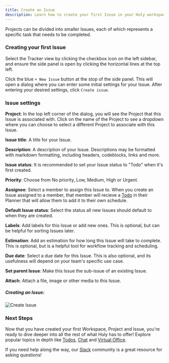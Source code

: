 ```yaml
---
title: Create an Issue
description: Learn how to create your first Issue in your Huly workspace.
---
```



Projects can be divided into smaller Issues, each of which represents a specific task that needs to be completed.

### Creating your first Issue

Select the Tracker view by clicking the checkbox icon on the left sidebar, and ensure the side panel is open by clicking the horizontal lines at the top left.

Click the blue `+ New Issue` button at the stop of the side panel. This will open a dialog where you can enter some initial settings for your Issue. After entering your desired settings, click `Create issue`.

### Issue settings

**Project**: In the top left corner of the dialog, you will see the Project that this Issue is associated with. Click on the name of the Project to see a dropdown where you can choose to select a different Project to associate with this Issue.

**Issue title**: A title for your Issue.  

**Description**: A description of your Issue. Descriptions may be formatted with markdown formatting, including headers, codeblocks, links and more.

**Issue status**: It is recommended to set your Issue status to "Todo" when it's first created.  

**Priority**: Choose from No priority, Low, Medium, High or Urgent.

**Assignee**: Select a member to assign this Issue to. When you create an Issue assigned to a member, that member will recieve a [Todo](../../task-tracking/todos) in their Planner that will allow them to add it to their own schedule.

**Default Issue status**: Select the status all new Issues should default to when they are created.

**Labels**: Add labels for this Issue or add new ones. This is optional, but can be helpful for sorting Issues later.

**Estimation**: Add an estimation for how long this Issue will take to complete. This is optional, but is a helpful tool for workflow tracking and scheduling.

**Due date**: Select a due date for this Issue. This is also optional, and its usefulness will depend on your team's specific use case.

**Set parent Issue**: Make this Issue the sub-issue of an existing Issue.

**Attach**: Attach a file, image or other media to this Issue.

##### *Creating an Issue:*
  <Image 
  src={createIssue} 
  alt='Create Issue' 
  width={800}
  />

### Next Steps

Now that you have created your first Workspace, Project and Issue, you're ready to dive deeper into all the rest of what Huly has to offer! Explore popular topics in depth like [Todos](../../task-tracking/todos), [Chat](../../communication/chat) and [Virtual Office](../../communication/virtual-office).

If you need help along the way, our [Slack](https://hulycommunity.slack.com/join/shared_invite/zt-29kl7zmwz-2b3RRVTiWhhtAwzHjBm3Wg#/shared-invite/email) community is a great resource for asking questions!